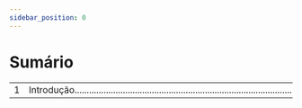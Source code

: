 ```yaml
---
sidebar_position: 0
---
```


# Sumário

|   |   |   |
|---|---|---|
| 1 | Introdução.......................................................................................... | 6 | 